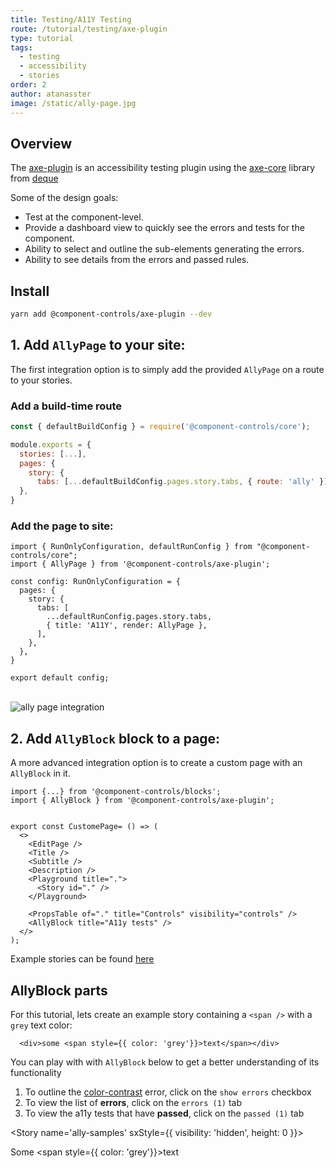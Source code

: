 ```yaml
---
title: Testing/A11Y Testing
route: /tutorial/testing/axe-plugin
type: tutorial
tags:
  - testing
  - accessibility
  - stories
order: 2
author: atanasster
image: /static/ally-page.jpg
---
```


## Overview

The [axe-plugin](https://github.com/ccontrols/component-controls/tree/master/plugins/axe-plugin) is an accessibility testing plugin using the [axe-core](https://github.com/dequelabs/axe-core) library from [deque](https://www.deque.com/axe/)

Some of the design goals:

-   Test at the component-level.
-   Provide a dashboard view to quickly see the errors and tests for the component.
-   Ability to select and outline the sub-elements generating the errors.
-   Ability to see details from the errors and passed rules.

## Install

```sh
yarn add @component-controls/axe-plugin --dev
```

## 1. Add `AllyPage` to your site:

The first integration option is to simply add the provided `AllyPage` on a route to your stories.

### Add a build-time route

```js:title=.config/buildtime.js
const { defaultBuildConfig } = require('@component-controls/core');

module.exports = {
  stories: [...],
  pages: {
    story: {
      tabs: [...defaultBuildConfig.pages.story.tabs, { route: 'ally' }],
  },
}  
```

### Add the page to site:

```js:title=.config/runtime.tsx
import { RunOnlyConfiguration, defaultRunConfig } from "@component-controls/core";
import { AllyPage } from '@component-controls/axe-plugin';

const config: RunOnlyConfiguration = {
  pages: {
    story: {
      tabs: [
        ...defaultRunConfig.pages.story.tabs,
        { title: 'A11Y', render: AllyPage },
      ],
    },
  },  
}

export default config;
```
<br />

<img alt="ally page integration" title="ally page" src={allyPageImg} />

<br />

## 2. Add `AllyBlock` block to a page:

A more advanced integration option is to create a custom page with an `AllyBlock` in it.

```
import {...} from '@component-controls/blocks';
import { AllyBlock } from '@component-controls/axe-plugin';


export const CustomePage= () => (
  <>
    <EditPage />
    <Title />
    <Subtitle />
    <Description />
    <Playground title=".">
      <Story id="." />
    </Playground>

    <PropsTable of="." title="Controls" visibility="controls" />
    <AllyBlock title="A11y tests" />
  </>
);
```

Example stories can be found [here](https://component-controls.com/api/plugins-allyblock--overview)

## AllyBlock parts

For this tutorial, lets create an example story containing a `<span />` with a `grey` text color:

```
  <div>some <span style={{ color: 'grey'}}>text</span></div>
```

You can play with with `AllyBlock` below to get a better understanding of its functionality

1. To outline the [color-contrast](https://dequeuniversity.com/rules/axe/3.5/color-contrast?application=axeAPI) error, click on the `show errors` checkbox
2. To view the list of **errors**, click on the `errors (1)` tab
3. To view the a11y tests that have **passed**, click on the `passed (1)` tab

<AllyBlock name="ally-samples" />

  <Story name='ally-samples' sxStyle={{ visibility: 'hidden', height: 0 }}>
    <div>
      Some <span style={{ color: 'grey'}}>text</span>
    </div>
  </Story>
